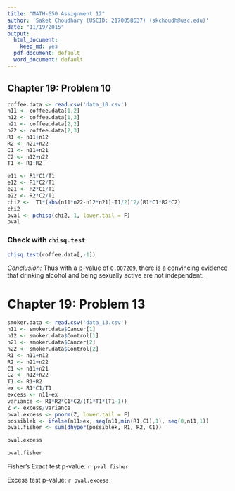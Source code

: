 ```yaml
---
title: "MATH-650 Assignment 12"
author: 'Saket Choudhary (USCID: 2170058637) (skchoudh@usc.edu)'
date: "11/19/2015"
output:
  html_document:
    keep_md: yes
  pdf_document: default
  word_document: default
---
```


## Chapter 19: Problem 10

```r
coffee.data <- read.csv('data_10.csv')
n11 <- coffee.data[1,2]
n12 <- coffee.data[1,3]
n21 <- coffee.data[2,2]
n22 <- coffee.data[2,3]
R1 <- n11+n12
R2 <- n21+n22
C1 <- n11+n21
C2 <- n12+n22
T1 <- R1+R2
```

```r
e11 <- R1*C1/T1
e12 <- R1*C2/T1
e21 <- R2*C1/T1
e22 <- R2*C2/T1
chi2 <-  T1*(abs(n11*n22-n12*n21)-T1/2)^2/(R1*C1*R2*C2)
chi2
pval <- pchisq(chi2, 1, lower.tail = F)
pval
```

### Check with `chisq.test`

```r
chisq.test(coffee.data[,-1])
```

*Conclusion:* Thus with a p-value of `0.007209`, there is a convincing evidence that drinking alcohol and being sexually active are not independent.

# Chapter 19: Problem 13

```r
smoker.data <- read.csv('data_13.csv')
n11 <- smoker.data$Cancer[1]
n12 <- smoker.data$Control[1]
n21 <- smoker.data$Cancer[2]
n22 <- smoker.data$Control[2]
R1 <- n11+n12
R2 <- n21+n22
C1 <- n11+n21
C2 <- n12+n22
T1 <- R1+R2
ex <- R1*C1/T1
excess <- n11-ex
variance <- R1*R2*C1*C2/(T1*T1*(T1-1))
Z <- excess/variance
pval.excess <- pnorm(Z, lower.tail = F)
possiblek <- ifelse(n11>ex, seq(n11,min(R1,C1),1), seq(0,n11,1))
pval.fisher <- sum(dhyper(possiblek, R1, R2, C1))
```

```r
pval.excess
```

```r
pval.fisher
```

Fisher's Exact test p-value: `r pval.fisher`

Excess test p-value: `r pval.excess`
